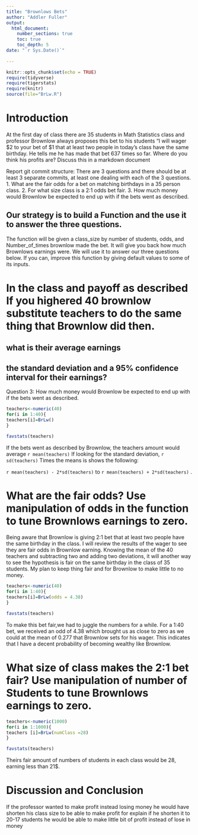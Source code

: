 ```yaml
---
title: "Brownlows Bets"
author: "Addler Fuller"
output: 
  html_document:
    number_sections: true
    toc: true
    toc_depth: 5
date: "`r Sys.Date()`"    
    
---
```

```r
knitr::opts_chunk$set(echo = TRUE)
require(tidyverse)
require(tigerstats)
require(knitr)
source(file="BrLw.R")
```


<!-- We recommend you use git branches -- create a separate branch for each major section i.e. Introduction, Methods, Results, Inferential Results, and Discussion and Conclusions - leave the YAML block untouched until the final merge where you put in your own name !-->

# Introduction

<!--In this section you explain what you are trying to show.  Where did the data come from?  What is the research or other question you are trying to answer?!-->

 At the first day of class there are 35 students in Math Statistics class and professor Brownlow always proposes this bet to his students "I will wager $2 to your bet of $1 that at least two people in today's class have  the same birthday.  He tells me he has made that bet 637 times so far. Where do you think his profits are? Discuss this in a markdown document
 
Report git commit structure:
There are 3 questions and there should be at least 3 separate commits, at least one dealing with each of the 3 questions.
1. What are the fair odds for a bet on matching birthdays in a 35 person class.
2. For what size class is a 2:1 odds bet fair.
3. How much money would Brownlow be expected to end up with if the bets went as described.

## Our strategy is to build a Function and the use it to answer the three questions. 

The function will be given a class_size by number of students, odds, and Number_of_times brownlow made the bet.  It will give you back how much Brownlows earnings were. We will use it to answer our three questions below. If you can, improve this function by giving default values to some of its inputs. 

# In the class and payoff as described  If you highered 40 brownlow substitute teachers to do the same thing that Brownlow did then.
## what is their average earnings
## the standard deviation and a 95% confidence interval for their earnings?
  
  Question 3: How much money would Brownlow be expected to end up with if the bets went as described.

```r
teachers<-numeric(40)
for(i in 1:40){
teachers[i]=BrLw()
}
```


```r
favstats(teachers)
```

If the bets went as described by Brownlow, the teachers amount would average `r mean(teachers)`
If looking for the standard deviation, `r sd(teachers)`
Times the means is shows the following:


`r mean(teachers) - 2*sd(teachers)`  to  `r mean(teachers) + 2*sd(teachers)` .

  
<!--Explain and display your method of coming up with a 95% confidence interval of  professor Brownlows winnings (or losings)-->


# What are the fair odds? Use manipulation of odds in the function to tune Brownlows earnings to zero. 

Being aware that Brownlow is giving 2:1 bet that at least two people have the same birthday in the class. I will review the results of the wager to see they are fair odds in Brownlow earning. Knowing the mean of the 40 teachers and subtracting two and adding two deviations, it will another way to see the hypothesis is fair on the same birthday in the class of 35 students.
My plan to keep thing fair and for Brownlow to make little to no money.

```r
teachers<-numeric(40)
for(i in 1:40){
teachers[i]=BrLw(odds = 4.38)
}
```


```r
favstats(teachers)
```

To make this bet fair,we had to juggle the numbers for a while. For a 1:40 bet, we received an odd of 4.38 which brought us as close to zero as we could at the mean of 0.277 that Brownlow sets for his wager. 
This indicates that I have a decent probability of becoming wealthy like Brownlow. 

<!--Decide on your methods:  In this section explain the approach you will take to attack the issue --- how will you decide on a likely estimate of professor Brownlow's earnings or losses after 637 bets. Also explain how you construct a 95% confidence interval about your estimate of his winnings !-->




# What size of class makes the 2:1 bet fair?  Use manipulation of number of Students to tune Brownlows earnings to zero.

<!--Explain and display the results of your method of coming up with the estimate of professor Brownlows betting profits!-->

```r
teachers<-numeric(1000)
for(i in 1:1000){
teachers [i]=BrLw(numClass =28)
}
```


```r
favstats(teachers)
```

Theirs fair amount of numbers of students in each class would be 28, earning less than 21$.



# Discussion and Conclusion

<!--Discussion and conclusion here.  If professor Brownlow is consistantly making or losing money how could he change his payout so that his profits center on zero?  Also discuss what size his class should be in order to have his current scheme balance at zero profit.!-->

If the professor wanted to make profit instead losing money he would have shorten his class size to be able to make profit for explain if he shorten it to 20-17 students he would be able to make little bit of profit instead of lose in money

